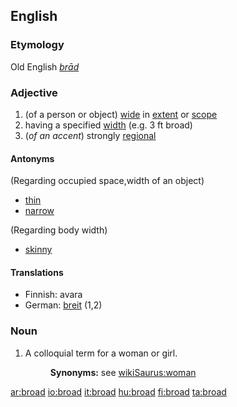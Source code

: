==English==
===Etymology===
Old English ''[[brād]]''
===Adjective===
{{en-adj-er}}

#(of a person or object) [[wide]] in [[extent]] or [[scope]]
# having a specified [[width]] (e.g. 3 ft broad)
#(''of an accent'') strongly [[regional]]

====Antonyms====
(Regarding occupied space,width of an object)
*[[thin]] 
*[[narrow]]
(Regarding body width)
*[[skinny]]

====Translations====
*Finnish: avara
*German: [[breit]] (1,2)

===Noun===
{{en-noun-reg}}

#A colloquial term for a woman or girl.
#:'''Synonyms:''' see [[wikiSaurus:woman]]

[[ar:broad]]
[[io:broad]]
[[it:broad]]
[[hu:broad]]
[[fi:broad]]
[[ta:broad]]